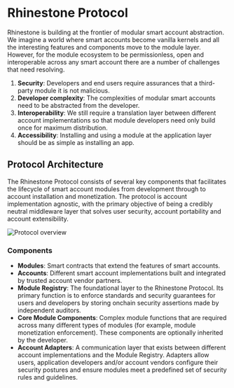 # Rhinestone Protocol

Rhinestone is building at the frontier of modular smart account abstraction. We imagine a world where smart accounts become vanilla kernels and all the interesting features and components move to the module layer. However, for the module ecosystem to be permissionless, open and interoperable across any smart account there are a number of challenges that need resolving.

1. **Security**: Developers and end users require assurances that a third-party module it is not malicious.
2. **Developer complexity**: The complexities of modular smart accounts need to be abstracted from the developer.
3. **Interoperability**: We still require a translation layer between different account implementations so that module developers need only build once for maximum distribution.
4. **Accessibility**: Installing and using a module at the application layer should be as simple as installing an app.

## Protocol Architecture

The Rhinestone Protocol consists of several key components that facilitates the lifecycle of smart account modules from development through to account installation and monetization. The protocol is account implementation agnostic, with the primary objective of being a credibly neutral middleware layer that solves user security, account portability and account extensibility.

![Protocol overview](/protocol.png)

### Components

- **Modules**: Smart contracts that extend the features of smart accounts.
- **Accounts**: Different smart account implementations built and integrated by trusted account vendor partners.
- **Module Registry**: The foundational layer to the Rhinestone Protocol. Its primary function is to enforce standards and security guarantees for users and developers by storing onchain security assertions made by independent auditors.
- **Core Module Components**: Complex module functions that are required across many different types of modules (for example, module monetization enforcement). These components are optionally inherited by the developer.
- **Account Adapters**: A communication layer that exists between different account implementations and the Module Registry. Adapters allow users, application developers and/or account vendors configure their security postures and ensure modules meet a predefined set of security rules and guidelines.
